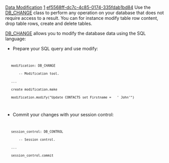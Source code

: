 [[Property:title|Data Modification]]
[[Property:weight|1]]
[[Property:uuid|ef5568ff-dc7c-4c85-0174-335fdab1bd84]]
Use the [[ref:/libraries/store/reference/db_change_flatshort|DB_CHANGE]]  class to perform any operation on your database that does not require access to a result. You can for instance modify table row content, drop table rows, create and delete tables.

{{note|Take a look at the [[Data Object Coupling|Data Storing]]  capability if you want to '''insert''' table rows. }}

[[ref:/libraries/store/reference/db_change_flatshort|DB_CHANGE]]  allows you to modify the database data using the SQL language:
* Prepare your SQL query and use modify:
<code>
	modification: DB_CHANGE
		-- Modification tool.
	...
	create modification.make
	modification.modify("Update CONTACTS set Firstname =   ' John'")
</code>

* Commit your changes with your session control:
<code>
	session_control: DB_CONTROL
		-- Session control.
	...
	session_control.commit
</code>

{{tip|It is always better to check the database status for errors before committing changes. }}


{{seealso|<br/>
[[Data Object Coupling|Data storing]]  <br/>
[[Stored Procedures|Stored procedures]]  <br/>
[[EiffelStore Implementation Layer|Implementation]]  <br/>
}}




